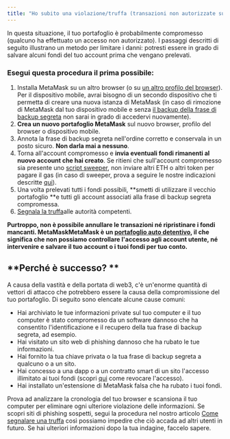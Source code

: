 ```yaml
---
title: "Ho subito una violazione/truffa (transazioni non autorizzate sul mio account)"
---
```


In questa situazione, il tuo portafoglio è probabilmente compromesso (qualcuno ha effettuato un accesso non autorizzato). I passaggi descritti di seguito illustrano un metodo per limitare i danni: potresti essere in grado di salvare alcuni fondi del tuo account prima che vengano prelevati.

### Esegui questa procedura il prima possibile:

1. Installa MetaMask su un altro browser (o su [un altro profilo del browser](https://consensys.net/blog/metamask/how-to-manage-multiple-wallets-with-metamask/)). Per il dispositivo mobile, avrai bisogno di un secondo dispositivo che ti permetta di creare una nuova istanza di MetaMask (in caso di rimozione di MetaMask dal tuo dispositivo mobile e senza [il backup della frase di backup segreta](/privacy-and-security/what-is-a-secret-recovery-phrase-and-how-to-keep-your-crypto-wallet-secure) non sarai in grado di accedervi nuovamente).
2. **Crea un nuovo portafoglio MetaMask** sul nuovo browser, profilo del browser o dispositivo mobile.
3. Annota la frase di backup segreta nell'ordine corretto e conservala in un posto sicuro. **Non darla mai a nessuno**.
4. Torna all'account compromesso e **invia eventuali fondi rimanenti al nuovo account che hai creato**. Se ritieni che sull'account compromesso sia presente uno [script sweeper](/privacy-and-security/staying-safe-in-web3/sweeper-bots-scripts), non inviare altri ETH o altri token per pagare il gas (in caso di sweeper, prova a seguire le nostre indicazioni descritte [qui](/privacy-and-security/staying-safe-in-web3/fighting-back-against-sweeper-bots)).
5. Una volta prelevati tutti i fondi possibili, **smetti di utilizzare il vecchio portafoglio **e tutti gli account associati alla frase di backup segreta compromessa.
6. [Segnala la truffa](/privacy-and-security/how-to-report-a-scam)alle autorità competenti.

**Purtroppo, non è possibile annullare le transazioni né ripristinare i fondi mancanti. MetaMaskMetaMask è un [portafoglio auto detentivo](/getting-started/metamask-is-a-self-custodial-wallet), il che significa che non possiamo controllare l'accesso agli account utente, né intervenire e salvare il tuo account o i tuoi fondi per tuo conto.**

## **Perché è successo? **

A causa della vastità e della portata di web3, c'è un'enorme quantità di vettori di attacco che potrebbero essere la causa della compromissione del tuo portafoglio. Di seguito sono elencate alcune cause comuni:

- Hai archiviato le tue informazioni private sul tuo computer e il tuo computer è stato compromesso da un software dannoso che ha consentito l'identificazione e il recupero della tua frase di backup segreta, ad esempio.
- Hai visitato un sito web di phishing dannoso che ha rubato le tue informazioni.
- Hai fornito la tua chiave privata o la tua frase di backup segreta a qualcuno o a un sito.
- Hai concesso a una dapp o a un contratto smart di un sito l'accesso illimitato ai tuoi fondi (scopri [qui](/privacy-and-security/how-to-revoke-smart-contract-allowances-token-approvals) come revocare l'accesso).
- Hai installato un'estensione di MetaMask falsa che ha rubato i tuoi fondi.

Prova ad analizzare la cronologia del tuo browser e scansiona il tuo computer per eliminare ogni ulteriore violazione delle informazioni. Se scopri siti di phishing sospetti, segui la procedura nel nostro articolo [Come segnalare una truffa](/privacy-and-security/how-to-report-a-scam) così possiamo impedire che ciò accada ad altri utenti in futuro. Se hai ulteriori informazioni dopo la tua indagine, faccelo sapere.
